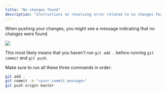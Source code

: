 ```yaml
---
title: "No changes found"
description: "Instructions on resolving error related to no changes found"
---
```


When pushing your changes, you might see a message indicating that no changes were found.

<Frame>
  <img src="../img/no-changes-found-error.png"></img>
</Frame>

This most likely means that you haven't run `git add .` before running `git commit` and `git push`.

Make sure to run all these three commands in order:

```sh
git add .
git commit -m "<your_commit_message>"
git push origin master
```